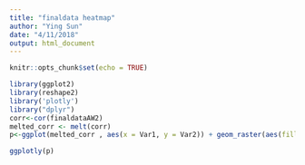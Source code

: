 ```yaml
---
title: "finaldata heatmap"
author: "Ying Sun"
date: "4/11/2018"
output: html_document
---
```


```r
knitr::opts_chunk$set(echo = TRUE)
```




```r
library(ggplot2)
library(reshape2)
library('plotly')
library("dplyr")
corr<-cor(finaldataAW2)
melted_corr <- melt(corr)
p<-ggplot(melted_corr , aes(x = Var1, y = Var2)) + geom_raster(aes(fill = value)) + scale_fill_gradient2(low="navy", mid="white", high="red", midpoint=0.5) + theme( plot.title = element_blank(),axis.text.x = element_blank(), axis.text.y = element_blank(), axis.title.y = element_blank(), axis.title.x = element_blank())

ggplotly(p)
```

